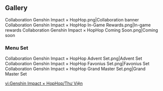 {{CustomTabs
|tab1 = Overview
|tab2 = Gallery
}}

==Gallery==
<gallery>
Collaboration Genshin Impact × HopHop.png|Collaboration banner
Collaboration Genshin Impact × HopHop In-Game Rewards.png|In-game rewards
Collaboration Genshin Impact × HopHop Coming Soon.png|Coming soon
</gallery>
===Menu Set===
<gallery>
Collaboration Genshin Impact × HopHop Advent Set.png|Advent Set
Collaboration Genshin Impact × HopHop Favonius Set.png|Favonius Set
Collaboration Genshin Impact × HopHop Grand Master Set.png|Grand Master Set
</gallery>

[[vi:Genshin Impact × HopHop/Thư Viện]]